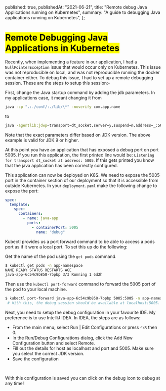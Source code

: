 
  published: true,
  publishedAt: "2021-06-21",
  title: "Remote debug Java Applications running on Kubernetes",
  summary: "A guide to debugging Java applications running on Kubernetes",
};

<Head
  title={metadata.title}
  description={metadata.summary}
  image="debug-java-kube-seo.png"
/>

# <Mark> Remote Debugging Java Applications in Kubernetes </Mark>

Recently, when implementing a feature in our application, I had a `NullPointerException` issue that would occur only on Kubernetes.
This issue was not reproducible on local, and was not reproducible running the docker container either. To debug this issue,
I had to set up a remote debugging session. These are the steps to setup this session:-

First, change the Java startup command by adding the jdb parameters.
In my applications case, it meant changing it from

```bash
java -cp ".:./conf/:./lib/\*" -noverify com.app.name
```

to

```bash
java -agentlib:jdwp=transport=dt_socket,server=y,suspend=n,address=_:5005 -cp ".:./conf/:./lib/_" -noverify com.app.name
```

<Callout>

Note that the exact parameters differ based on JDK version. The above example is valid for JDK 9 or higher.

</Callout>

At this point you have an application that has exposed a debug port on port 5005. If you run this application, the first printed
line would be: `Listening for transport dt_socket at address: 5005`. If this gets printed you know that the java application has
been correctly configured.

This application can now be deployed on K8S. We need to expose the 5005 port in the container section of our deployment so that it
is accessible from outside Kubernetes. In your `deployment.yaml` make the following
change to expose the port:

```yaml
spec:
  template:
    spec:
      containers:
        - name: java-app
          ports:
            - containerPort: 5005
              name: "debug"
```

Kubectl provides us a port forward command to be able to access a pods port as if it were a local port.
To set this up do the following:

Get the name of the pod using the `get pods` command.

```bash
$ kubectl get pods -n app-namespace
NAME READY STATUS RESTARTS AGE
java-app-6c54c9b858-7bpbp 3/3 Running 1 6d2h
```

Then use the `kubectl port-forward` command to forward the 5005 port of the pod to your local machine.

```bash
$ kubectl port-forward java-app-6c54c9b858-7bpbp 5005:5005 -n app-namespace
 # With this, the debug session should be available at localhost:5005.
```

Next, you need to setup the debug configuration in your favourite IDE. My preference is to use IntelliJ IDEA. In IDEA, the steps are as follows:

- From the main menu, select Run | Edit Configurations or press `⌃⌥R` then 0.
- In the Run/Debug Configurations dialog, click the Add New Configuration button and select Remote.
- Fill out the details for host as localhost and port and 5005. Make sure you select the correct JDK version.
- Save the configuration

<br />

With this configuration is saved you can click on the debug icon to debug
at any time!
